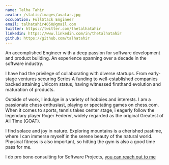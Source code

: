 ```yaml
---
name: Talha Tahir
avatar: /static/images/avatar.jpg
occupation: FullStack Engineer
email: talhatahir4050@gmail.com
twitter: https://twitter.com/thetalhatahir
linkedin: https://www.linkedin.com/in/thetalhatahir
github: https://github.com/talhatahir
---
```


An accomplished Engineer with a deep passion for software development and product building. An experience spanning over a decade in the software industry.

I have had the privilege of collaborating with diverse startups. From early-stage ventures securing Series A funding to well-established companies backed attaining Unicorn status, having witnessed firsthand evolution and maturation of products.

Outside of work, I indulge in a variety of hobbies and interests. I am a passionate chess enthusiast, playing or spectating games on chess.com. When it comes to sports, tennis takes center stage, i eagerly follow the legendary player Roger Federer, widely regarded as the original Greatest of All Time (GOAT).

I find solace and joy in nature. Exploring mountains is a cherished pastime, where I can immerse myself in the serene beauty of the natural world. Physical fitness is also important, so hitting the gym is also a good time pass for me.

I do pro bono consulting for Software Projects, [you can reach out to me](https://forms.gle/uoanBhUu2ubAkJyv5)
